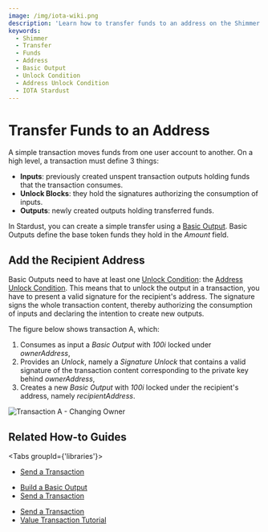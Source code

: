 ```yaml
---
image: /img/iota-wiki.png
description: 'Learn how to transfer funds to an address on the Shimmer network using Basic Outputs, Unlock Conditions, and Address Unlock Conditions.'
keywords:
  - Shimmer
  - Transfer
  - Funds
  - Address
  - Basic Output
  - Unlock Condition
  - Address Unlock Condition
  - IOTA Stardust
---
```



# Transfer Funds to an Address

A simple transaction moves funds from one user account to another. On a high level, a transaction must define 3 things:

- **Inputs**: previously created unspent transaction outputs holding funds that the transaction consumes.
- **Unlock Blocks**: they hold the signatures authorizing the consumption of inputs.
- **Outputs**: newly created outputs holding transferred funds.

In Stardust, you can create a simple transfer using a [Basic Output](https://wiki.iota.org/shimmer/tips/tips/TIP-0018#basic-output).
Basic Outputs define the base token funds they hold in the _Amount_ field.

## Add the Recipient Address

Basic Outputs need to have at least one
[Unlock Condition](https://wiki.iota.org/shimmer/tips/tips/TIP-0018#unlock-conditions): the
[Address Unlock Condition](https://wiki.iota.org/shimmer/tips/tips/TIP-0018#address-unlock-condition).
This means that to unlock the output in a transaction, you have to present a valid signature for the recipient's address.
The signature signs the whole transaction content, thereby authorizing the consumption of inputs and declaring the
intention to create new outputs.

The figure below shows transaction A, which:

1. Consumes as input a _Basic Output_ with _100i_ locked under _ownerAddress_,
2. Provides an _Unlock_, namely a _Signature Unlock_ that contains a valid signature of the transaction content corresponding
   to the private key behind _ownerAddress_,
3. Creates a new _Basic Output_ with _100i_ locked under the recipient's address, namely _recipientAddress_.

![Transaction A - Changing Owner](/img/stardust_explanations/stardust_ledger_anatomy/simple_transaction/tx_A.svg)

## Related How-to Guides

<Tabs groupId={'libraries'}>
<TabItem value="wallet.rs" label="wallet.rs" >

- [Send a Transaction](https://wiki.iota.org/shimmer/wallet.rs/how_tos/outputs_and_transactions/send_transaction/)

</TabItem>
<TabItem value="iota.rs" label="iota.rs">

- [Build a Basic Output](https://wiki.iota.org/shimmer/iota.rs/how_tos/build_output/)
- [Send a Transaction](https://wiki.iota.org/shimmer/iota.rs/how_tos/prepare_sign_transaction/)

</TabItem>
<TabItem value="iota.js" label="iota.js">

- [Send a Transaction](https://wiki.iota.org/shimmer/iotajs/how_tos/transaction/)
- [Value Transaction Tutorial](https://wiki.iota.org/shimmer/iotajs/tutorials/value-transactions/introduction/)

</TabItem>
</Tabs>
